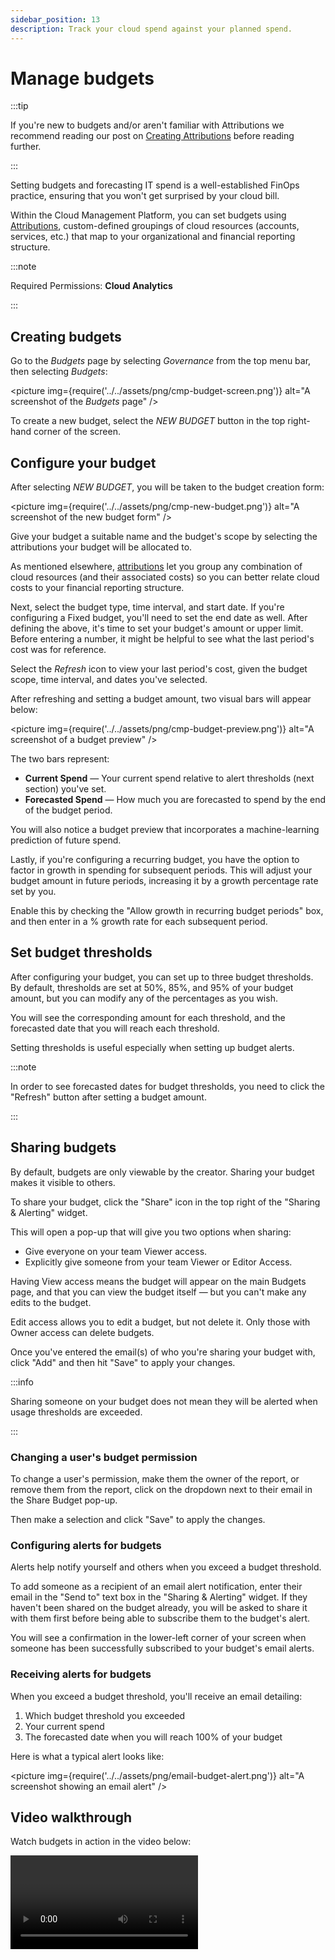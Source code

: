 ```yaml
---
sidebar_position: 13
description: Track your cloud spend against your planned spend.
---
```


# Manage budgets

:::tip

If you're new to budgets and/or aren't familiar with Attributions we recommend reading our post on [Creating Attributions](attributing-cloud-spend.mdx) before reading further.

:::

Setting budgets and forecasting IT spend is a well-established FinOps practice, ensuring that you won't get surprised by your cloud bill.

Within the Cloud Management Platform, you can set budgets using [Attributions](attributing-cloud-spend.mdx), custom-defined groupings of cloud resources (accounts, services, etc.) that map to your organizational and financial reporting structure.

:::note

Required Permissions: **Cloud Analytics**

:::

## Creating budgets

Go to the _Budgets_ page by selecting _Governance_ from the top menu bar, then selecting _Budgets_:

<picture
  img={require('../../assets/png/cmp-budget-screen.png')}
  alt="A screenshot of the _Budgets_ page"
/>

To create a new budget, select the _NEW BUDGET_ button in the top right-hand corner of the screen.

## Configure your budget

After selecting _NEW BUDGET_, you will be taken to the budget creation form:

<picture
  img={require('../../assets/png/cmp-new-budget.png')}
  alt="A screenshot of the new budget form"
/>

Give your budget a suitable name and the budget's scope by selecting the attributions your budget will be allocated to.

As mentioned elsewhere, [attributions](attributing-cloud-spend.mdx) let you group any combination of cloud resources (and their associated costs) so you can better relate cloud costs to your financial reporting structure.

Next, select the budget type, time interval, and start date. If you're configuring a Fixed budget, you'll need to set the end date as well. After defining the above, it's time to set your budget's amount or upper limit. Before entering a number, it might be helpful to see what the last period's cost was for reference.

Select the _Refresh_ icon to view your last period's cost, given the budget scope, time interval, and dates you've selected.

After refreshing and setting a budget amount, two visual bars will appear below:

<picture
  img={require('../../assets/png/cmp-budget-preview.png')}
  alt="A screenshot of a budget preview"
/>

The two bars represent:

- **Current Spend** &mdash; Your current spend relative to alert thresholds (next section) you've set.
- **Forecasted Spend** &mdash; How much you are forecasted to spend by the end of the budget period.

You will also notice a budget preview that incorporates a machine-learning prediction of future spend.

Lastly, if you're configuring a recurring budget, you have the option to factor in growth in spending for subsequent periods. This will adjust your budget amount in future periods, increasing it by a growth percentage rate set by you.

Enable this by checking the "Allow growth in recurring budget periods" box, and then enter in a % growth rate for each subsequent period.

## Set budget thresholds

After configuring your budget, you can set up to three budget thresholds. By default, thresholds are set at 50%, 85%, and 95% of your budget amount, but you can modify any of the percentages as you wish.

You will see the corresponding amount for each threshold, and the forecasted date that you will reach each threshold.

Setting thresholds is useful especially when setting up budget alerts.

:::note

In order to see forecasted dates for budget thresholds, you need to click the "Refresh" button after setting a budget amount.

:::

## Sharing budgets

By default, budgets are only viewable by the creator. Sharing your budget makes it visible to others.

To share your budget, click the "Share" icon in the top right of the "Sharing & Alerting" widget.

This will open a pop-up that will give you two options when sharing:

- Give everyone on your team Viewer access.
- Explicitly give someone from your team Viewer or Editor Access.

Having View access means the budget will appear on the main Budgets page, and that you can view the budget itself &mdash; but you can't make any edits to the budget.

Edit access allows you to edit a budget, but not delete it. Only those with Owner access can delete budgets.

Once you've entered the email(s) of who you're sharing your budget with, click "Add" and then hit "Save" to apply your changes.

:::info

Sharing someone on your budget does not mean they will be alerted when usage thresholds are exceeded.

:::

### Changing a user's budget permission

To change a user's permission, make them the owner of the report, or remove them from the report, click on the dropdown next to their email in the Share Budget pop-up.

Then make a selection and click "Save" to apply the changes.

### Configuring alerts for budgets

Alerts help notify yourself and others when you exceed a budget threshold.

To add someone as a recipient of an email alert notification, enter their email in the "Send to" text box in the "Sharing & Alerting" widget. If they haven't been shared on the budget already, you will be asked to share it with them first before being able to subscribe them to the budget's alert.

You will see a confirmation in the lower-left corner of your screen when someone has been successfully subscribed to your budget's email alerts.

### Receiving alerts for budgets

When you exceed a budget threshold, you'll receive an email detailing:

1. Which budget threshold you exceeded
2. Your current spend
3. The forecasted date when you will reach 100% of your budget

Here is what a typical alert looks like:

<picture
  img={require('../../assets/png/email-budget-alert.png')}
  alt="A screenshot showing an email alert"
/>

## Video walkthrough

Watch budgets in action in the video below:

<video
  type="loom"
  id="3588cdf27fd84f7fab8e96ea91b7d7f9"
  thumb="-00001.gif"
/>
